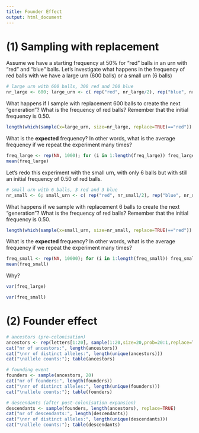 ```yaml
---
title: Founder Effect
output: html_document
---
```


# (1) Sampling with replacement

Assume we have a starting frequency at 50% for "red" balls in an urn with "red" and "blue" balls. Let's investigate what happens in the frequency of red balls with we have a large urn (600 balls) or a small urn (6 balls)

```r
# large urn with 600 balls, 300 red and 300 blue
nr_large <- 600; large_urn <- c( rep("red", nr_large/2), rep("blue", nr_large/2) )
```

What happens if I sample with replacement 600 balls to create the next "generation"? What is the frequency of red balls? Remember that the initial frequency is 0.50.

```r
length(which(sample(x=large_urn, size=nr_large, replace=TRUE)=="red")) / nr_large
```

What is the **expected** frequency? In other words, what is the average frequency if we repeat the experiment many times?

```r
freq_large <- rep(NA, 1000); for (i in 1:length(freq_large)) freq_large[i] <- length(which(sample(x=large_urn, size=nr_large, replace=TRUE)=="red")) / nr_large;
mean(freq_large)
```

Let's redo this experiment with the small urn, with only 6 balls but with still an initial frequency of 0.50 of red balls.

```r
# small urn with 6 balls, 3 red and 3 blue
nr_small <- 6; small_urn <- c( rep("red", nr_small/2), rep("blue", nr_small/2) )
```

What happens if we sample with replacement 6 balls to create the next "generation"? What is the frequency of red balls? Remember that the initial frequency is 0.50.

```r
length(which(sample(x=small_urn, size=nr_small, replace=TRUE)=="red")) / nr_small
```

What is the **expected** frequency? In other words, what is the average frequency if we repeat the experiment many times?

```r
freq_small <- rep(NA, 10000); for (i in 1:length(freq_small)) freq_small[i] <- length(which(sample(x=small_urn, size=nr_small, replace=TRUE)=="red")) / nr_small;
mean(freq_small)
```

Why?

```r
var(freq_large)
```

```r
var(freq_small)
```

# (2) Founder effect

```r
# ancestors (pre-colonisation)
ancestors <- rep(letters[1:20], sample(1:20,size=20,prob=20:1,replace=T))
cat("nr of ancestors:", length(ancestors))
cat("\nnr of distinct alleles:", length(unique(ancestors)))
cat("\nallele counts:"); table(ancestors)
```

```r
# founding event
founders <- sample(ancestors, 20)
cat("nr of founders:", length(founders))
cat("\nnr of distinct alleles:", length(unique(founders)))
cat("\nallele counts:"); table(founders)
```

```r
# descendants (after post-colonisation expansion)
descendants <- sample(founders, length(ancestors), replace=TRUE)
cat("nr of descendants:", length(descendants))
cat("\nnr of distinct alleles:", length(unique(descendants)))
cat("\nallele counts:"); table(descendants)
```
